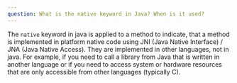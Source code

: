 ```yaml
---
question: What is the native keyword in Java? When is it used?
---
```


The `native` keyword in java is applied to a method to indicate, that a method
is implemented in platform native code using JNI (Java Native Interface) / JNA
(Java Native Access). They are implemented in other languages, not in java. For
example, if you need to call a library from Java that is written in another
language or if you need to access system or hardware resources that are only
accessible from other languages (typically C).
